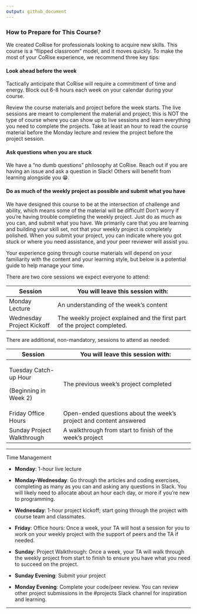 ```yaml
---
output: github_document
---
```


### How to Prepare for This Course?

We created CoRise for professionals looking to acquire new skills. This course is a "flipped classroom" model, and it moves quickly. To make the most of your CoRise experience, we recommend three key tips:

#### **Look ahead before the week**

Tactically anticipate that CoRise will require a commitment of time and energy. Block out 6-8 hours each week on your calendar during your course.

Review the course materials and project before the week starts. The live sessions are meant to complement the material and project; this is NOT the type of course where you can show up to live sessions and learn everything you need to complete the projects. Take at least an hour to read the course material before the Monday lecture and review the project before the project session.

#### **Ask questions when you are stuck**

We have a "no dumb questions" philosophy at CoRise. Reach out if you are having an issue and ask a question in Slack! Others will benefit from learning alongside you 😁.

#### **Do as much of the weekly project as possible and submit what you have**

We have designed this course to be at the intersection of challenge and ability, which means some of the material will be difficult! Don't worry if you're having trouble completing the weekly project. Just do as much as you can, and submit what you have. We primarily care that you are learning and building your skill set, not that your weekly project is completely polished. When you submit your project, you can indicate where you got stuck or where you need assistance, and your peer reviewer will assist you.

Your experience going through course materials will depend on your familiarity with the content and your learning style, but below is a potential guide to help manage your time.

There are two core sessions we expect everyone to attend:

+---------------------------+---------------------------------------------------------------------------+
| Session                   | You will leave this session with:                                         |
+===========================+===========================================================================+
| Monday Lecture            | An understanding of the week's content                                    |
+---------------------------+---------------------------------------------------------------------------+
| Wednesday Project Kickoff | The weekly project explained and the first part of the project completed. |
+---------------------------+---------------------------------------------------------------------------+

There are additional, non-mandatory, sessions to attend as needed:

+----------------------------+--------------------------------------------------------------------+
| **Session**                | You will leave this session with:                                  |
+============================+====================================================================+
| Tuesday Catch-up Hour      | The previous week's project completed                              |
|                            |                                                                    |
| (Beginning in Week 2)      |                                                                    |
+----------------------------+--------------------------------------------------------------------+
| Friday Office Hours        | Open-ended questions about the week's project and content answered |
+----------------------------+--------------------------------------------------------------------+
| Sunday Project Walkthrough | A walkthrough from start to finish of the week's project           |
+----------------------------+--------------------------------------------------------------------+

----

Time Management

-   **Monday**: 1-hour live lecture

-   **Monday-Wednesday**: Go through the articles and coding exercises, completing as many as you can and asking any questions in Slack. You will likely need to allocate about an hour each day, or more if you're new to programming.

-   **Wednesday**: 1-hour project kickoff; start going through the project with course team and classmates.

-   **Friday**: Office hours: Once a week, your TA will host a session for you to work on your weekly project with the support of peers and the TA if needed.

-   **Sunday**: Project Walkthrough: Once a week, your TA will walk through the weekly project from start to finish to ensure you have what you need to succeed on the project.

-   **Sunday Evening**: Submit your project

-   **Monday Evening**: Complete your code/peer review. You can review other project submissions in the #projects Slack channel for inspiration and learning.

----

